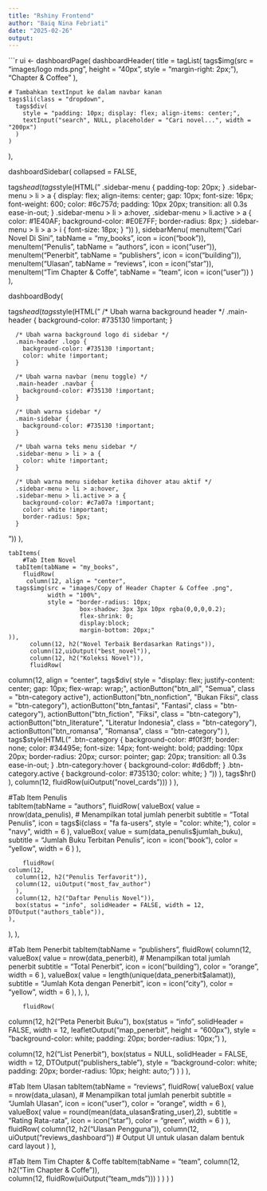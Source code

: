 ---
title: "Rshiny Frontend"
author: "Baiq Nina Febriati"
date: "2025-02-26"
output: 
---


```{r Fix}
ui <- dashboardPage(
   dashboardHeader(
    title = tagList(
      tags$img(src = "images/logo mds.png", height = "40px", style = "margin-right: 2px;"),
      "Chapter & Coffee"
    ),
    
    # Tambahkan textInput ke dalam navbar kanan
    tags$li(class = "dropdown",
      tags$div(
        style = "padding: 10px; display: flex; align-items: center;",
        textInput("search", NULL, placeholder = "Cari novel...", width = "200px")
      )
    )
  ),
  
  dashboardSidebar(
    collapsed = FALSE,
    
  tags$head(
    tags$style(HTML("
      .sidebar-menu {
        padding-top: 20px;
      }
      .sidebar-menu > li > a {
        display: flex;
        align-items: center;
        gap: 10px;
        font-size: 16px;
        font-weight: 600;
        color: #6c757d;
        padding: 10px 20px;
        transition: all 0.3s ease-in-out;
      }
      .sidebar-menu > li > a:hover, 
      .sidebar-menu > li.active > a {
        color: #1E40AF;
        background-color: #E0E7FF;
        border-radius: 8px;
      }
      .sidebar-menu > li > a > i {
        font-size: 18px;
      }
    "))
  ),
    sidebarMenu(
      menuItem("Cari Novel Di Sini", tabName = "my_books", icon = icon("book")),
      menuItem("Penulis", tabName = "authors", icon = icon("user")),
      menuItem("Penerbit", tabName = "publishers", icon = icon("building")),
      menuItem("Ulasan", tabName = "reviews", icon = icon("star")),
      menuItem("Tim Chapter & Coffe", tabName = "team", icon = icon("user"))
    )
  ),
  
  dashboardBody(
    
  tags$head(
  tags$style(HTML("
   /* Ubah warna background header */
      .main-header {
        background-color: #735130 !important; 
      }
      
      /* Ubah warna background logo di sidebar */
      .main-header .logo {
        background-color: #735130 !important;
        color: white !important;
      }

      /* Ubah warna navbar (menu toggle) */
      .main-header .navbar {
        background-color: #735130 !important; 
      }

      /* Ubah warna sidebar */
      .main-sidebar {
        background-color: #735130 !important;
      }

      /* Ubah warna teks menu sidebar */
      .sidebar-menu > li > a {
        color: white !important;
      }

      /* Ubah warna menu sidebar ketika dihover atau aktif */
      .sidebar-menu > li > a:hover, 
      .sidebar-menu > li.active > a {
        background-color: #c7a07a !important; 
        color: white !important;
        border-radius: 5px;
      }
  "))
),

    tabItems(
        #Tab Item Novel      
      tabItem(tabName = "my_books",
        fluidRow(
         column(12, align = "center",
      tags$img(src = "images/Copy of Header Chapter & Coffee .png", 
               width = "100%", 
               style = "border-radius: 10px; 
                        box-shadow: 3px 3px 10px rgba(0,0,0,0.2); 
                        flex-shrink: 0;
                        display:block; 
                        margin-bottom: 20px;"
    )),
          column(12, h2("Novel Terbaik Berdasarkan Ratings")),
          column(12,uiOutput("best_novel")),
          column(12, h2("Koleksi Novel")),
          fluidRow(
  column(12, align = "center",
    tags$div(
      style = "display: flex; justify-content: center; gap: 10px; flex-wrap: wrap;",
      actionButton("btn_all", "Semua", class = "btn-category active"),
      actionButton("btn_nonfiction", "Bukan Fiksi", class = "btn-category"),
      actionButton("btn_fantasi", "Fantasi", class = "btn-category"),
      actionButton("btn_fiction", "Fiksi", class = "btn-category"),
      actionButton("btn_literature", "Literatur Indonesia", class = "btn-category"),
      actionButton("btn_romansa", "Romansa", class = "btn-category")
      ),
    tags$style(HTML("
      .btn-category {
        background-color: #f0f3ff; 
        border: none; 
        color: #34495e; 
        font-size: 14px; 
        font-weight: bold;
        padding: 10px 20px;
        border-radius: 20px; 
        cursor: pointer;
        gap: 20px;
        transition: all 0.3s ease-in-out;
      }
      .btn-category:hover {
        background-color: #d6dbff; 
      }
      .btn-category.active {
        background-color: #735130; 
        color: white;
      }
    "))
  ),
  tags$hr()
),
          column(12, fluidRow(uiOutput("novel_cards")))
        )
      ),
      
  #Tab Item Penulis      
      tabItem(tabName = "authors",
        fluidRow(
    valueBox(
      value = nrow(data_penulis),  # Menampilkan total jumlah penerbit
      subtitle = "Total Penulis",
      icon = tags$i(class = "fa fa-users", style = "color: white;"),
      color = "navy",
      width = 6
    ),
    valueBox(
      value = sum(data_penulis$jumlah_buku),
      subtitle = "Jumlah Buku Terbitan Penulis",
      icon = icon("book"),
      color = "yellow",
      width = 6
    )
  ),
              
        fluidRow(
    column(12, 
      column(12, h2("Penulis Terfavorit")),
      column(12, uiOutput("most_fav_author")
      ),
      column(12, h2("Daftar Penulis Novel")),
      box(status = "info", solidHeader = FALSE, width = 12, DTOutput("authors_table")),
    ),
  ),
),
      
  #Tab Item Penerbit
    tabItem(tabName = "publishers",
        fluidRow(
    column(12,
    valueBox(
      value = nrow(data_penerbit),  # Menampilkan total jumlah penerbit
      subtitle = "Total Penerbit",
      icon = icon("building"),
      color = "orange",
      width = 6
    ),
    valueBox(
  value = length(unique(data_penerbit$alamat)),
  subtitle = "Jumlah Kota dengan Penerbit",
  icon = icon("city"),
  color = "yellow",
  width = 6
    ),
  ),
),
            
        fluidRow(
  column(12, 
    h2("Peta Penerbit Buku"),
    box(status = "info", solidHeader = FALSE, width = 12, 
        leafletOutput("map_penerbit", height = "600px"),
        style = "background-color: white; padding: 20px; border-radius: 10px;")
  ),
  
  column(12, 
    h2("List Penerbit"),
    box(status = NULL, solidHeader = FALSE, width = 12, 
        DTOutput("publishers_table"),
        style = "background-color: white; padding: 20px; border-radius: 10px; height: auto;")
  )
)
),

  #Tab Item Ulasan
      tabItem(tabName = "reviews",
  fluidRow(
    valueBox(
      value = nrow(data_ulasan),  # Menampilkan total jumlah penerbit
      subtitle = "Jumlah Ulasan",
      icon = icon("user"),
      color = "orange",
      width = 6
    ),
    valueBox(
      value = round(mean(data_ulasan$rating_user),2),
      subtitle = "Rating Rata-rata",
      icon = icon("star"),
      color = "green",
      width = 6
    )
  ),
  fluidRow(
    column(12, h2("Ulasan Pengguna")),
    column(12, uiOutput("reviews_dashboard"))  # Output UI untuk ulasan dalam bentuk card layout
  )
),
      
  #Tab Item Tim Chapter & Coffe 
    tabItem(tabName = "team",
    column(12, h2("Tim Chapter & Coffe")),      
    column(12, fluidRow(uiOutput("team_mds")))
      )
    )
  )
)


